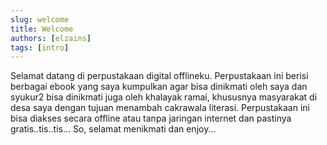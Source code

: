 ```yaml
---
slug: welcome
title: Welcome
authors: [elzains]
tags: [intro]
---
```


Selamat datang di perpustakaan digital offlineku. Perpustakaan ini berisi berbagai ebook yang saya kumpulkan agar bisa dinikmati oleh saya dan syukur2 bisa dinikmati juga oleh khalayak ramai, khususnya masyarakat di desa saya dengan tujuan menambah cakrawala literasi. Perpustakaan ini bisa diakses secara offline atau tanpa jaringan internet dan pastinya gratis..tis..tis... So, selamat menikmati dan enjoy...
